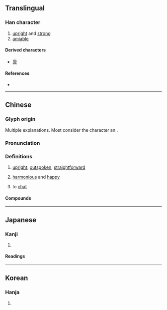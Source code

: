 {{character info}}
==Translingual==

===Han character===
{{Han char|rn=9|rad=人|as=06|sn=8|four=26210|canj=ORHU|ids=⿰亻⿱口𫶧}}

# [[upright]] and [[strong]]
# [[amiable]]

====Derived characters====
* [[諐]]

====References====
* {{Han ref|kx=0101.110|dkj=00577|dj=0214.040|hdz=10148.030|uh=4F83|ud=20355|bh=A8D4|bd=43220}}

----

==Chinese==
{{zh-forms|alt=偘-literary senses,砍-to chat}}

===Glyph origin===
{{Han etym}}
Multiple explanations. Most consider the character an {{liushu|ic|}}.

===Pronunciation===
{{zh-pron
|m=kǎn
|c=hon2
|mn=ml:khán
|mn-t=kang2/kang3
|mn-t_note=kang3 - alternative reading
|mc=y
|oc=y
|ma=
|cat=a,v
}}

===Definitions===
{{zh-hanzi}}

# {{lb|zh|literary}} [[upright]]; [[outspoken]]; [[straightforward]]
# {{lb|zh|literary}} [[harmonious]] and [[happy]]
# {{lb|zh|dialectal}} to [[chat]]
{{attention|zh|split by etymology?}}

====Compounds====
{{zh-der|侃兒|侃然|侃快|侃樂|侃侃諤諤|侃爾|侃侃而談|侃侃|侃直|浪侃|讜論侃侃|調侃|陶侃運甓|胡侃}}

----

==Japanese==

===Kanji===
{{ja-kanji|grade=|rs=人06}}

# {{rfdef|ja|sort=人06}}

====Readings====
{{ja-readings
|goon=かん
|kanon=かん
|kun=つよ-い}}

----

==Korean==

===Hanja===
{{ko-hanja|hangeul=간|rv=gan|mr=kan}}

# {{rfdef|ko|sort=人06}}